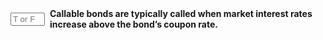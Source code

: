 ::: {.question-block}

<form onsubmit="event.preventDefault(); checkAnswerBox('module6_tf_q86','F')" style="display: flex; align-items: center; gap: 8px;">
<input type="text" id="module6_tf_q86" name="module6_tf_q86" maxlength="1" placeholder="T or F" style="width: 55px;" data-correct-answer="F" /> 
<label for="module6_tf_q86"><strong>Callable bonds are typically called when market interest rates increase above the bond’s coupon rate.</strong></label>
</form>

<div id="feedback-module6_tf_q86" class="feedback" style="display:none;">
This is FALSE. Issuers call bonds when market rates fall below the coupon rate, to refinance at lower cost.
</div>

:::

